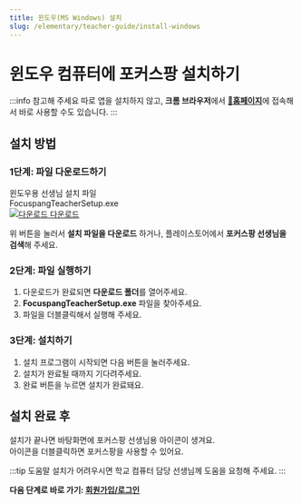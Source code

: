 ```yaml
---
title: 윈도우(MS Windows) 설치
slug: /elementary/teacher-guide/install-windows
---
```


# 윈도우 컴퓨터에 포커스팡 설치하기

:::info 참고해 주세요
따로 앱을 설치하지 않고, **크롬 브라우저**에서 [**🔗홈페이지**](https://teacher.focuspang.com)에 접속해서 바로 사용할 수도 있습니다.
:::

## 설치 방법

### 1단계: 파일 다운로드하기

<div class="fp-download-container fp-download-green">
  <div>
    <div class="fp-download-title">윈도우용 선생님 설치 파일</div>
    <div class="fp-download-desc">FocuspangTeacherSetup.exe</div>
  </div>
  <a
    class="fp-download-button"
    href="https://ss1.cloud.kt.com:1000/focuspang-media/downloads/FocuspangTeacherSetup.exe"
  >
    <img
      class="fp-download-icon"
      src="/img/download-white-icon.svg"
      alt="다운로드"
    />
    다운로드
  </a>
</div>

위 버튼을 눌러서 **설치 파일을 다운로드** 하거나, 플레이스토어에서 **포커스팡 선생님을 검색**해 주세요.

### 2단계: 파일 실행하기

1. 다운로드가 완료되면 **다운로드 폴더**를 열어주세요.
2. **FocuspangTeacherSetup.exe** 파일을 찾아주세요.
3. 파일을 더블클릭해서 실행해 주세요.

### 3단계: 설치하기

1. 설치 프로그램이 시작되면 다음 버튼을 눌러주세요.
2. 설치가 완료될 때까지 기다려주세요.
3. 완료 버튼을 누르면 설치가 완료돼요.

## 설치 완료 후

설치가 끝나면 바탕화면에 포커스팡 선생님용 아이콘이 생겨요.\
아이콘을 더블클릭하면 포커스팡을 사용할 수 있어요.

:::tip 도움말
설치가 어려우시면 학교 컴퓨터 담당 선생님께 도움을 요청해 주세요.
:::

**다음 단계로 바로 가기: [회원가입/로그인](/docs/elementary/teacher-guide/login)**

